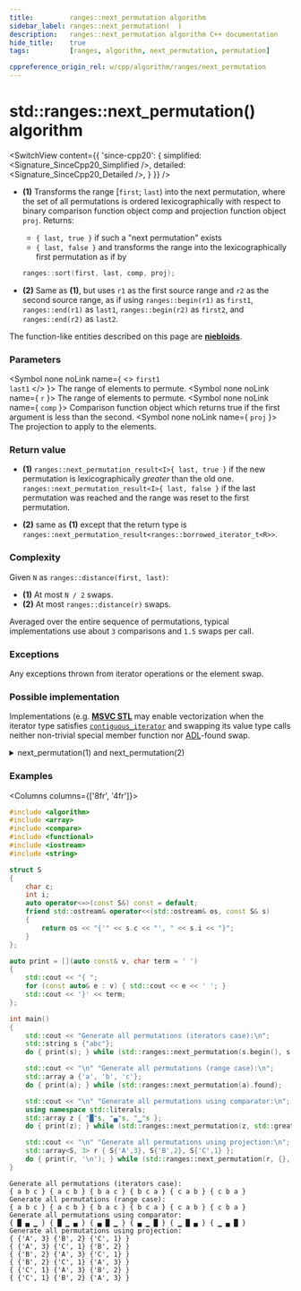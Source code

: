 ```yaml
---
title:         ranges::next_permutation algorithm
sidebar_label: ranges::next_permutation(  )
description:   ranges::next_permutation algorithm C++ documentation
hide_title:    true
tags:          [ranges, algorithm, next_permutation, permutation]

cppreference_origin_rel: w/cpp/algorithm/ranges/next_permutation
---
```



<!----------------- Codes ---------------------->


# std::ranges::next_permutation() algorithm

<SwitchView content={{
	'since-cpp20': {
		simplified:	<Signature_SinceCpp20_Simplified />,
		detailed:	<Signature_SinceCpp20_Detailed />,
	}
}} />

- **(1)** Transforms the range [`first`; `last`) into the next permutation, where the set of all permutations is ordered lexicographically with respect to binary comparison function object comp and projection function object `proj`.
  Returns:
    - `{ last, true }` if such a "next permutation" exists
    - `{ last, false }` and transforms the range into the lexicographically first permutation as if by
    ```cpp
    ranges::sort(first, last, comp, proj);
    ```

- **(2)** Same as **(1)**, but uses `r1` as the first source range and `r2` as the second source range, as if using `ranges::begin(r1)` as `first1`, `ranges::end(r1)` as `last1`, `ranges::begin(r2)` as `first2`, and `ranges::end(r2)` as `last2`.

The function-like entities described on this page are [**niebloids**](#).

### Parameters

<SymbolTable>

  <Symbol none noLink name={ <> <code>first1</code> <br/> <code>last1</code> </> }>
    The range of elements to permute.
  </Symbol>
  <Symbol none noLink name={ <code>r</code> }>
    The range of elements to permute.
  </Symbol>
  <Symbol none noLink name={ <code>comp</code> }>
    Comparison function object which returns <cod>true</cod> if the first argument is less than the second.
  </Symbol>
  <Symbol none noLink name={ <code>proj</code> }>
    The projection to apply to the elements.
  </Symbol>

</SymbolTable>

### Return value

- **(1)** `ranges::next_permutation_result<I>{ last, true }` if the new permutation is lexicographically *greater* than the old one. `ranges::next_permutation_result<I>{ last, false }` if the last permutation was reached and the range was reset to the first permutation.

- **(2)** same as **(1)** except that the return type is `ranges::next_permutation_result<ranges::borrowed_iterator_t<R>>`.

### Complexity

Given `N` as `ranges::distance(first, last)`:

- **(1)** At most `N / 2` swaps.
- **(2)** At most `ranges::distance(r)` swaps.

Averaged over the entire sequence of permutations, typical implementations use about `3` comparisons and `1.5` swaps per call.

### Exceptions

Any exceptions thrown from iterator operations or the element swap.

### Possible implementation

Implementations (e.g. [**MSVC STL**](https://github.com/microsoft/STL/blob/main/stl/src/vector_algorithms.cpp) may enable vectorization when the iterator type satisfies
[`contiguous_iterator`](#) and swapping its value type calls neither non-trivial special member function nor [ADL](#)-found swap.

<details>
<summary>next_permutation(1) and next_permutation(2)</summary>

```cpp
struct next_permutation_fn
{
    template<std::bidirectional_iterator I, std::sentinel_for<I> S,
             class Comp = ranges::less, class Proj = std::identity>
    requires std::sortable<I, Comp, Proj>
    constexpr ranges::next_permutation_result<I>
        operator()(I first, S last, Comp comp = {}, Proj proj = {}) const
    {
        // check that the sequence has at least two elements
        if (first == last)
            return {std::move(first), false};
        I i_last {ranges::next(first, last)};
        I i {i_last};
        if (first == --i)
            return {std::move(i_last), false};
        // main "permutating" loop
        for (;;)
        {
            I i1 {i};
            if (std::invoke(comp, std::invoke(proj, *--i), std::invoke(proj, *i1)))
            {
                I j {i_last};
                while (!std::invoke(comp, std::invoke(proj, *i), std::invoke(proj, *--j)))
                { }
                std::iter_swap(i, j);
                std::reverse(i1, i_last);
                return {std::move(i_last), true};
            }
            // permutation "space" is exhausted
            if (i == first)
            {
                std::reverse(first, i_last);
                return {std::move(i_last), false};
            }
        }
    }

    template<ranges::bidirectional_range R, class Comp = ranges::less,
             class Proj = std::identity>
    requires std::sortable<ranges::iterator_t<R>, Comp, Proj>
    constexpr ranges::next_permutation_result<ranges::borrowed_iterator_t<R>>
        operator()(R&& r, Comp comp = {}, Proj proj = {}) const
    {
        return (*this)(ranges::begin(r), ranges::end(r),
                       std::move(comp), std::move(proj));
    }
};

inline constexpr next_permutation_fn next_permutation {};
```

</details>

### Examples

<Columns columns={['8fr', '4fr']}>
<div>

```cpp title='Main.cpp' showLineNumbers
#include <algorithm>
#include <array>
#include <compare>
#include <functional>
#include <iostream>
#include <string>

struct S
{
    char c;
    int i;
    auto operator<=>(const S&) const = default;
    friend std::ostream& operator<<(std::ostream& os, const S& s)
    {
        return os << "{'" << s.c << "', " << s.i << "}";
    }
};

auto print = [](auto const& v, char term = ' ')
{
    std::cout << "{ ";
    for (const auto& e : v) { std::cout << e << ' '; }
    std::cout << '}' << term;
};

int main()
{
    std::cout << "Generate all permutations (iterators case):\n";
    std::string s {"abc"};
    do { print(s); } while (std::ranges::next_permutation(s.begin(), s.end()).found);

    std::cout << "\n" "Generate all permutations (range case):\n";
    std::array a {'a', 'b', 'c'};
    do { print(a); } while (std::ranges::next_permutation(a).found);

    std::cout << "\n" "Generate all permutations using comparator:\n";
    using namespace std::literals;
    std::array z { "█"s, "▄"s, "▁"s };
    do { print(z); } while (std::ranges::next_permutation(z, std::greater()).found);

    std::cout << "\n" "Generate all permutations using projection:\n";
    std::array<S, 3> r { S{'A',3}, S{'B',2}, S{'C',1} };
    do { print(r, '\n'); } while (std::ranges::next_permutation(r, {}, &S::c).found);
}
```

</div>
<div>

```plaintext title="Possible Output"
Generate all permutations (iterators case):
{ a b c } { a c b } { b a c } { b c a } { c a b } { c b a }
Generate all permutations (range case):
{ a b c } { a c b } { b a c } { b c a } { c a b } { c b a }
Generate all permutations using comparator:
{ █ ▄ ▁ } { █ ▁ ▄ } { ▄ █ ▁ } { ▄ ▁ █ } { ▁ █ ▄ } { ▁ ▄ █ }
Generate all permutations using projection:
{ {'A', 3} {'B', 2} {'C', 1} }
{ {'A', 3} {'C', 1} {'B', 2} }
{ {'B', 2} {'A', 3} {'C', 1} }
{ {'B', 2} {'C', 1} {'A', 3} }
{ {'C', 1} {'A', 3} {'B', 2} }
{ {'C', 1} {'B', 2} {'A', 3} }
```

</div>
</Columns>
